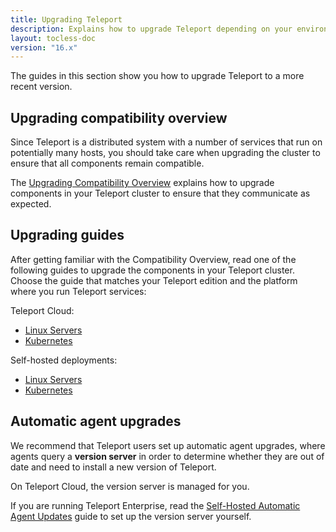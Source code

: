 ```yaml
---
title: Upgrading Teleport
description: Explains how to upgrade Teleport depending on your environment and edition.
layout: tocless-doc
version: "16.x"
---
```


The guides in this section show you how to upgrade Teleport to a more recent
version.

## Upgrading compatibility overview

Since Teleport is a distributed system with a number of services that run on
potentially many hosts, you should take care when upgrading the cluster to
ensure that all components remain compatible.

The [Upgrading Compatibility Overview](/docs/ver/16.x/upgrading/overview) explains how to
upgrade components in your Teleport cluster to ensure that they communicate as
expected.

## Upgrading guides

After getting familiar with the Compatibility Overview, read one of the
following guides to upgrade the components in your Teleport cluster. Choose the
guide that matches your Teleport edition and the platform where you run Teleport
services:

Teleport Cloud:

- [Linux Servers](/docs/ver/16.x/upgrading/cloud-linux)
- [Kubernetes](/docs/ver/16.x/upgrading/cloud-kubernetes)

Self-hosted deployments:

- [Linux Servers](/docs/ver/16.x/upgrading/self-hosted-linux)
- [Kubernetes](/docs/ver/16.x/upgrading/self-hosted-kubernetes)

## Automatic agent upgrades

We recommend that Teleport users set up automatic agent upgrades, where agents
query a **version server** in order to determine whether they are out of date
and need to install a new version of Teleport.

On Teleport Cloud, the version server is managed for you.

If you are running Teleport Enterprise, read the [Self-Hosted Automatic Agent
Updates](/docs/ver/16.x/upgrading/self-hosted-automatic-agent-updates) guide to set up
the version server yourself.
